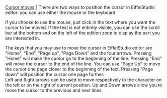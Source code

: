 [[Property:title|Cursor moves]]
[[Property:weight|1]]
There are two ways to position the cursor in EiffelStudio editor: you can use either the mouse or the keyboard.

If you choose to use the mouse, just click in the text where you want the cursor to be moved. If the text is not entirely visible, you can use the scroll bar at the bottom and on the left of the edition zone to display the part you are interested in.

The keys that you may use to move the cursor in EiffelStudio editor are "Home", "End", "Page up", "Page Down" and the four arrows. Pressing "Home" will make the cursor go to the beginning of the line. Pressing "End" will move the cursor to the end of the line. You can use "Page Up" to move the cursor one page closer to the beginning of the text. Pressing "Page down" will position the cursor one page further. <br/>
Left and Right arrows can be used to move respectively to the character on the left or on the right of current position. Up and Down arrows allow you to move the cursor to the previous and next lines. 

{{tip| '''Tip''': By maintaining "Ctrl" pressed as you use Left and Right arrows, you will move the cursor to the next or previous word instead of the next or previous character. }}




